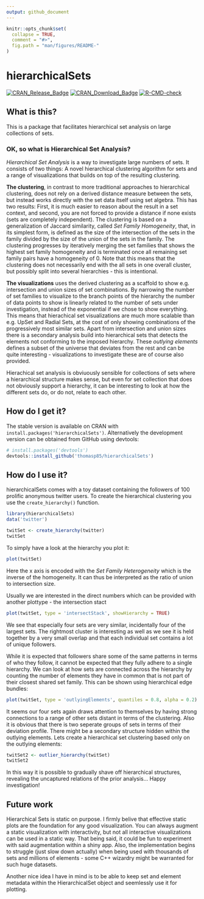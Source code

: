 ```yaml
---
output: github_document
---
```


<!-- README.md is generated from README.Rmd. Please edit that file -->

```r
knitr::opts_chunk$set(
  collapse = TRUE,
  comment = "#>",
  fig.path = "man/figures/README-"
)
```

# hierarchicalSets

<!-- badges: start -->
[![CRAN\_Release\_Badge](http://www.r-pkg.org/badges/version-ago/hierarchicalSets)](https://CRAN.R-project.org/package=hierarchicalSets) [![CRAN\_Download\_Badge](http://cranlogs.r-pkg.org/badges/hierarchicalSets)](https://CRAN.R-project.org/package=hierarchicalSets)
[![R-CMD-check](https://github.com/thomasp85/hierarchicalSets/actions/workflows/R-CMD-check.yaml/badge.svg)](https://github.com/thomasp85/hierarchicalSets/actions/workflows/R-CMD-check.yaml)
<!-- badges: end -->

## What is this?
This is a package that facilitates hierarchical set analysis on large 
collections of sets.

### OK, so what is Hierarchical Set Analysis?
*Hierarchical Set Analysis* is a way to investigate large numbers of sets. It
consists of two things: A novel hierarchical clustering algorithm for sets and
a range of visualizations that builds on top of the resulting clustering.

**The clustering**, in contrast to more traditional approaches to hierarchical 
clustering, does not rely on a derived distance measure between the sets, but
instead works directly with the set data itself using set algebra. This has two
results: First, it is much easier to reason about the result in a set context, 
and second, you are not forced to provide a distance if none exists (sets are
completely independent). The clustering is based on a generalization of Jaccard
similarity, called *Set Family Homogeneity*, that, in its simplest form, is 
defined as the size of the intersection of the sets in the family divided by the 
size of the union of the sets in the family. The clustering progresses by 
iteratively merging the set families that shows the highest set family 
homogeneity and is terminated once all remaining set family pairs have a 
homogeneity of 0. Note that this means that the clustering does not necessarily 
end with the all sets in one overall cluster, but possibly split into several
hierarchies - this is intentional.

**The visualizations** uses the derived clustering as a scaffold to show e.g.
intersection and union sizes of set combinations. By narrowing the number of
set families to visualize to the branch points of the hierarchy the number of
data points to show is linearly related to the number of sets under 
investigation, instead of the exponential if we chose to show everything. This 
means that hierachical set visualizations are much more scalable than e.g. UpSet
and Radial Sets, at the cost of only showing combinations of the progressively
most similar sets. Apart from intersection and union sizes there is a secondary
analysis build into hierarchical sets that detects the elements not conforming
to the imposed hierarchy. These *outlying elements* defines a subset of the
universe that deviates from the rest and can be quite interesting - 
visualizations to investigate these are of course also provided.

Hierachical set analysis is obviuously sensible for collections of sets where a
hierarchical structure makes sense, but even for set collection that does not 
obviously support a hierarchy, it can be interesting to look at how the 
different sets do, or do not, relate to each other.

## How do I get it?
The stable version is available on CRAN with 
`install.packages('hierarchicalSets')`. Alternatively the development version 
can be obtained from GitHub using devtools:

```r
# install.packages('devtools')
devtools::install_github('thomasp85/hierarchicalSets')
```

## How do I use it?
hierarchicalSets comes with a toy dataset containing the followers of 100 
prolific anonymous twitter users. To create the hierarchical clustering you use
the `create_hierarchy()` function.

```r
library(hierarchicalSets)
data('twitter')

twitSet <- create_hierarchy(twitter)
twitSet
```

To simply have a look at the hierarchy you plot it:

```r
plot(twitSet)
```

Here the x axis is encoded with the *Set Family Heterogeneity* which is the
inverse of the homogeneity. It can thus be interpreted as the ratio of union to
intersection size.

Usually we are interested in the direct numbers which can be provided with 
another plottype - the intersection stact

```r
plot(twitSet, type = 'intersectStack', showHierarchy = TRUE)
```

We see that especially four sets are very similar, incidentally four of the 
largest sets. The rightmost cluster is interesting as well as we see it is held 
together by a very small overlap and that each individual set contains a lot of
unique followers.

While it is expected that followers share some of the same patterns in terms of
who they follow, it cannot be expected that they fully adhere to a single 
hierarchy. We can look at how sets are connected across the hierarchy by 
counting the number of elements they have in common that is not part of their 
closest shared set family. This can be shown using hierarchical edge bundles:

```r
plot(twitSet, type = 'outlyingElements', quantiles = 0.8, alpha = 0.2)
```

It seems our four sets again draws attention to themselves by having strong
connections to a range of other sets distant in terms of the clustering. Also
it is obvious that there is two seperate groups of sets in terms of their 
deviation profile. There might be a secondary structure hidden within the 
outlying elements. Lets create a hierarchical set clustering based only on the
outlying elements:

```r
twitSet2 <- outlier_hierarchy(twitSet)
twitSet2
```

In this way it is possible to gradually shave off hierarchical structures, 
revealing the uncaptured relations of the prior analysis... Happy investigation!

## Future work
Hierarchical Sets is static on purpose. I firmly belive that effective static
plots are the foundation for any good visualization. You can always augment a
static visualization with interactivity, but not all interactive visualizations
can be used in a static way. That being said, it could be fun to experiment with
said augmentation within a shiny app. Also, the implementation begins to 
struggle (just slow down actually) when being used with thousands of sets and 
millions of elements - some C++ wizardry might be warranted for such huge 
datasets.

Another nice idea I have in mind is to be able to keep set and element metadata
within the HierarchicalSet object and seemlessly use it for plotting.
